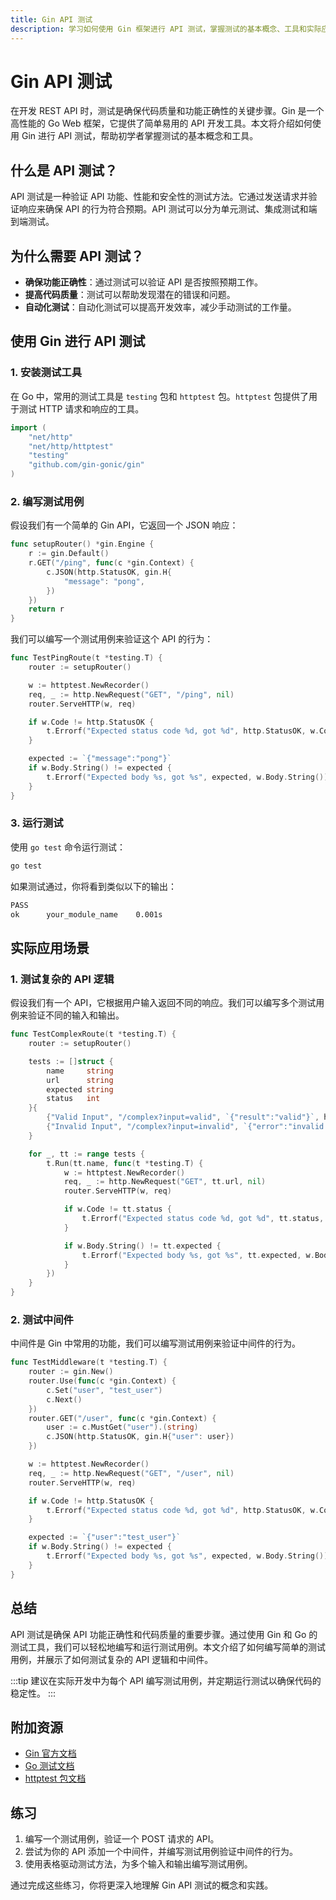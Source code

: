```yaml
---
title: Gin API 测试
description: 学习如何使用 Gin 框架进行 API 测试，掌握测试的基本概念、工具和实际应用场景。
---
```


# Gin API 测试

在开发 REST API 时，测试是确保代码质量和功能正确性的关键步骤。Gin 是一个高性能的 Go Web 框架，它提供了简单易用的 API 开发工具。本文将介绍如何使用 Gin 进行 API 测试，帮助初学者掌握测试的基本概念和工具。

## 什么是 API 测试？

API 测试是一种验证 API 功能、性能和安全性的测试方法。它通过发送请求并验证响应来确保 API 的行为符合预期。API 测试可以分为单元测试、集成测试和端到端测试。

## 为什么需要 API 测试？

- **确保功能正确性**：通过测试可以验证 API 是否按照预期工作。
- **提高代码质量**：测试可以帮助发现潜在的错误和问题。
- **自动化测试**：自动化测试可以提高开发效率，减少手动测试的工作量。

## 使用 Gin 进行 API 测试

### 1. 安装测试工具

在 Go 中，常用的测试工具是 `testing` 包和 `httptest` 包。`httptest` 包提供了用于测试 HTTP 请求和响应的工具。

```go
import (
    "net/http"
    "net/http/httptest"
    "testing"
    "github.com/gin-gonic/gin"
)
```

### 2. 编写测试用例

假设我们有一个简单的 Gin API，它返回一个 JSON 响应：

```go
func setupRouter() *gin.Engine {
    r := gin.Default()
    r.GET("/ping", func(c *gin.Context) {
        c.JSON(http.StatusOK, gin.H{
            "message": "pong",
        })
    })
    return r
}
```

我们可以编写一个测试用例来验证这个 API 的行为：

```go
func TestPingRoute(t *testing.T) {
    router := setupRouter()

    w := httptest.NewRecorder()
    req, _ := http.NewRequest("GET", "/ping", nil)
    router.ServeHTTP(w, req)

    if w.Code != http.StatusOK {
        t.Errorf("Expected status code %d, got %d", http.StatusOK, w.Code)
    }

    expected := `{"message":"pong"}`
    if w.Body.String() != expected {
        t.Errorf("Expected body %s, got %s", expected, w.Body.String())
    }
}
```

### 3. 运行测试

使用 `go test` 命令运行测试：

```bash
go test
```

如果测试通过，你将看到类似以下的输出：

```bash
PASS
ok      your_module_name    0.001s
```

## 实际应用场景

### 1. 测试复杂的 API 逻辑

假设我们有一个 API，它根据用户输入返回不同的响应。我们可以编写多个测试用例来验证不同的输入和输出。

```go
func TestComplexRoute(t *testing.T) {
    router := setupRouter()

    tests := []struct {
        name     string
        url      string
        expected string
        status   int
    }{
        {"Valid Input", "/complex?input=valid", `{"result":"valid"}`, http.StatusOK},
        {"Invalid Input", "/complex?input=invalid", `{"error":"invalid input"}`, http.StatusBadRequest},
    }

    for _, tt := range tests {
        t.Run(tt.name, func(t *testing.T) {
            w := httptest.NewRecorder()
            req, _ := http.NewRequest("GET", tt.url, nil)
            router.ServeHTTP(w, req)

            if w.Code != tt.status {
                t.Errorf("Expected status code %d, got %d", tt.status, w.Code)
            }

            if w.Body.String() != tt.expected {
                t.Errorf("Expected body %s, got %s", tt.expected, w.Body.String())
            }
        })
    }
}
```

### 2. 测试中间件

中间件是 Gin 中常用的功能，我们可以编写测试用例来验证中间件的行为。

```go
func TestMiddleware(t *testing.T) {
    router := gin.New()
    router.Use(func(c *gin.Context) {
        c.Set("user", "test_user")
        c.Next()
    })
    router.GET("/user", func(c *gin.Context) {
        user := c.MustGet("user").(string)
        c.JSON(http.StatusOK, gin.H{"user": user})
    })

    w := httptest.NewRecorder()
    req, _ := http.NewRequest("GET", "/user", nil)
    router.ServeHTTP(w, req)

    if w.Code != http.StatusOK {
        t.Errorf("Expected status code %d, got %d", http.StatusOK, w.Code)
    }

    expected := `{"user":"test_user"}`
    if w.Body.String() != expected {
        t.Errorf("Expected body %s, got %s", expected, w.Body.String())
    }
}
```

## 总结

API 测试是确保 API 功能正确性和代码质量的重要步骤。通过使用 Gin 和 Go 的测试工具，我们可以轻松地编写和运行测试用例。本文介绍了如何编写简单的测试用例，并展示了如何测试复杂的 API 逻辑和中间件。

:::tip
建议在实际开发中为每个 API 编写测试用例，并定期运行测试以确保代码的稳定性。
:::

## 附加资源

- [Gin 官方文档](https://gin-gonic.com/docs/)
- [Go 测试文档](https://golang.org/pkg/testing/)
- [httptest 包文档](https://golang.org/pkg/net/http/httptest/)

## 练习

1. 编写一个测试用例，验证一个 POST 请求的 API。
2. 尝试为你的 API 添加一个中间件，并编写测试用例验证中间件的行为。
3. 使用表格驱动测试方法，为多个输入和输出编写测试用例。

通过完成这些练习，你将更深入地理解 Gin API 测试的概念和实践。